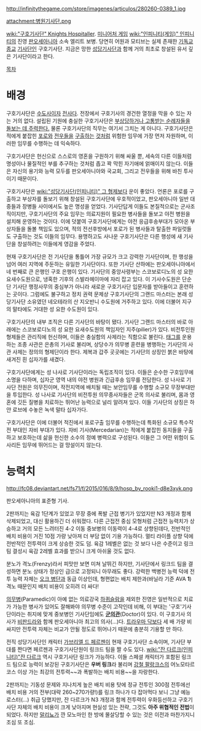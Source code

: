 http://infinitythegame.com/store/imagenes/articulos/280260-0389_1.jpg

attachment:병원기사단.png

[[wiki:"구호기사단" Knights Hospitaller]]. [[미니어처 게임]] [[wiki:"인피니티(게임)" 인피니티]]의 진영 [[판오세아니아]] 소속 엘리트 보병. 당연히 어원과 모티브는 실제 존재한 [[기독교]] [[종교]] [[기사단]]인 구호기사단. 지금은 망한 [[성당기사단]]과 함께 거의 최초로 창설된 유서 깊은 기사단이라고 한다.

[[목차]]
= 배경 =
구호기사단은 [[수도사]]이자 [[전사]]다. 전장에서 구호기사의 경건한 열정을 막을 수 있는 자는 거의 없다. 설립된 기원에 충실한 구호기사단은 [[의무병|부상당하거나 고통받는 순례자들을 돌보는 데 주력한다.]] 물론 구호기사단의 직무는 여기서 그치는 게 아니다. 구호기사단은 적에게 붙잡힌 [[포로]]와 [[전우]]들을 [[공군 항공구조대|구출]][[미 공군 항공구조사|하는]] [[항공총대#s-2.2.1|것처럼]] 위험한 임무에 가장 먼저 자원하며, 이러한 임무를 수행하는 데 익숙하다. 

구호기사단은 헌신으로 스스로의 영혼을 구원하기 위해 싸울 뿐, 세속의 다른 이들처럼 명성이나 물질적인 부를 추구하는 것처럼 좁고 꽉 막힌 자기애에 얽매이지 않는다. 이들은 자신의 용기와 능력 모두를 판오세아니아와 국교회, 그리고 전우들을 위해 바친 투사이기 때문이다.

구호기사단은 [[wiki:"성당기사단(인피니티)" 그 형제]]보다 운이 좋았다. 언론은 포로를 구출하고 부상자를 돌보기 위해 창설된 구호기사단에 우호적이었고, 판오세아니아 일반 대중들과 장병들 사이에서도 높은 명성을 얻었다. 기사단답게 이들도 본질적으로는 군사조직이지만, 구호기사단의 주요 임무는 의료지원이 필요한 병사들을 돌보고 야전 병원을 설치해 운영하는 것이다. 이에 덧붙여 구호기사단에게는 야전 응급후송부대가 모아온 부상자들을 돌볼 책임도 있으며, 적의 전선후방에서 포로가 된 병사들과 탈출한 파일럿들도 구출하는 것도 이들의 임무다. 용맹하고도 사나운 구호기사단은 다른 행성에 새 기사단을 창설하려는 이들에게 영감을 주었다. 

현재 구호기사단은 전 기사단을 통틀어 가장 규모가 크고 강력한 기사단이며, 한 행성을 넘어 여러 지역에 주둔하는 유일한 기사단이다. 또한 기사단 산하에는 판오세아니아에서 네 번째로 큰 은행인 구호 은행이 있다. 기사단의 중앙사령부는 스코보로디노의 성 요한 요새수도원으로, 냉혹한 기후의 스발라헤이마에 자리 잡고 있다. 이 기사수도원은 단순단 기사단 행정사무의 중심부가 아니라 새로운 구호기사단 입문자를 받아들이고 훈련하는 곳이다. 그럼에도 불구하고 정치 권력 문제상 구호기사단의 그랜드 마스터는 본래 성당기사단 소유였던 네오테라의 산 지오반니 수도원에 거주하고 있다. 이에 더불어 지구의 말타에도 거대한 성 요한 수도원이 있다.
 
구호기사단의 내부 조직은 다른 기사단의 바탕이 됐다. 기사단 그랜드 마스터의 바로 아래에는 스코보로디노의 성 요한 요새수도원의 책임자인 지주(pilier)가 있다. 비전투인원 형제들은 관리직에 헌신하며, 이들은 충실함의 사제라는 직함으로 불린다. [[세라프(인피니티)|태그]]를 운용하는 조종 사관은 은총의 기사로 불리며, 상당수가 의무병 훈련을 병행하는 기사단의 사관 사제는 정의의 형제단이라 한다. 제복과 갑주 곳곳에는 기사단의 상징인 붉은 바탕에 새겨진 흰 십자가를 새겼다.
 
구호기사단에게는 성 나사로 기사단이라는 독립조직이 있다. 이들은 순수한 구호임무에 소명을 다하며, 십자군 영역 내의 야전 병원과 긴급후송 임무를 전담한다. 성 나사로 기사단 전원은 의무진이며, 작전지역에 배치될 때는 보안임무를 수행할 소규모 무장부대만을 투입한다. 성 나사로 기사단의 비전투원 의무종사자들은 군목 의사로 불리며, 몸과 영혼에 깃든 질병을 치료하는 뛰어난 능력으로 널리 알려져 있다. 이들 기사단의 상징은 하얀 로브에 수놓은 녹색 말타 십자가다.
 
구호기사단은 이에 더불어 적진에서 포로구출 임무를 수행하는데 특화된 소규모 특수작전 부대인 자비 부대가 있다. 자비 기사(Mercedarian)는 적에게 붙잡힌 동지들을 구출하고 보호하는데 삶을 헌신한 소수의 정예 병력으로 구성된다. 이들은 그 어떤 위험이 도사리든 임무에 뛰어드는 걸 망설이지 않는다.

= 능력치 =
http://fc08.deviantart.net/fs71/f/2015/016/8/9/hosp_by_rooki1-d8e3xyk.png

판오세아니아의 표준형 기사.

2판까지는 육감 1단계가 있었고 무장 중에 폭발 근접 병기가 있었지만 N3 개정과 함께 삭제되었고, 대신 활용하긴 더 쉬워졌다. 다른 근접전 중심 모형처럼 근접전 능력치가 상승하고 거의 모든 느려터진 4-2 이동 중보병의 이동력이 4-4로 상향된데다, 전반적인 배치 비용이 거진 10점 가량 낮아져 더 부담 없이 기용 가능하다. 멀티 라이플 상향 덕에 전반적인 전투력이 크게 상승한 것도 덤. 육감 1레벨은 없는 것 보다 나은 수준이고 링크 팀 결성시 육감 2레벨 효과를 받으니 크게 아쉬울 것도 없다.

분노가 격노(Frenzy)라서 피맛만 보면 미쳐 날뛰긴 하지만, 기사단에서 링크드 팀을 결성하면 분노 상태가 정상인 급으로 고정되니 아무래도 좋다. 강력한 백병전 능력 덕에 전투 능력 자체는 [[오크 병단]]과 동급 이상인데, 형편없는 배치 제한과(바닐라 기준 AVA '''1''') 격노 때문인지 배치 비용이 오히려 더 싸다!

[[의무병]](Paramedic)이 아예 없는 의료강국 [[하퀴슬람]]을 제외한 진영은 일반적으로 치료가 가능한 병사가 있어도 잘해봐야 의무병 수준이 고작인데 비해, 이 부대는 '구호'기사단이라는 취지에 맞게 중보병인 기사단임에도 '''[[군의관]]'''(Doctor)이 있다. 이 구호기사 의사가 [[인디고(인피니티)|비판드라]]와 함께 판오세아니아 최고의 의사(…)다. [[트라우마 닥]]보다 세 배 가량 비싸지만 전투력 자체는 비교가 안될 정도로 뛰어나기 때문에 충분히 기용할 만 하다.


전직 성당기사단인 캐릭터 [[가브리엘 드 페르젠]]이 현재 구호기사단 소속이며, 기사단 부대를 짠다면 페르젠과 구호기사단원이 링크드 팀을 짤 수도 있다. [[wiki:"잔 다르크(인피니티)"잔 다르크]] 역시 구호기사단 링크가 가능하다. 이들 스페셜 캐릭터가 포함된 링크드 팀으로 능력이 보강된 구호기사단은 '''우버 링크'''라 불리며 [[강철 팔랑크스]]의 어노모타르코스 이상 가는 최강의 전투력~~과 폭발하는 배치 비용~~을 자랑한다. 

2판까지는 기동성 문제와 지나치게 높은 배치 비용 탓에 정규 전투인 300점 전투에선 배치 비용 거의 전부(대략 260~270가량!)를 링크 하나가 다 잡아먹다 보니 그냥 예능 로스터(...) 취급 당했지만, 잔 다르크가 N3 개정과 함께 전투력이 우화등선하고 구호기사단 자체의 배치 비용이 크게 낮아지며 현실성 있는 전략, 그것도 '''아주 위협적인 전법'''이 되었다. 하지만 [[말리뇨]]가 깐 모노마인 한 방에 몰살당할 수 있는 것은 이전과 마찬가지니 조심 또 조심.
